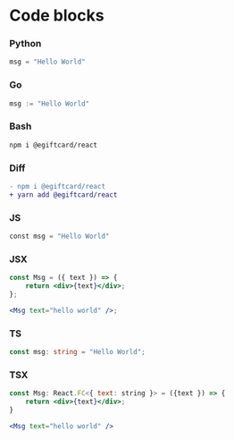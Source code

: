 # Code blocks

### Python

```python
msg = "Hello World"
```

### Go

```python
msg := "Hello World"
```

### Bash

```bash
npm i @egiftcard/react
```

### Diff

```diff
- npm i @egiftcard/react
+ yarn add @egiftcard/react
```

### JS

```python
const msg = "Hello World"
```

### JSX

```jsx
const Msg = ({ text }) => {
	return <div>{text}</div>;
};

<Msg text="hello world" />;
```

### TS

```ts
const msg: string = "Hello World";
```

### TSX

```jsx
const Msg: React.FC<{ text: string }> = ({text }) => {
	return <div>{text}</div>;
}

<Msg text="hello world" />
```
